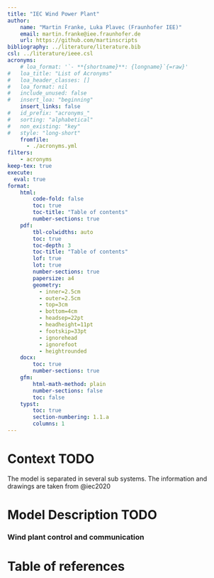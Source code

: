 ```yaml
---
title: "IEC Wind Power Plant"
author: 
    name: "Martin Franke, Luka Plavec (Fraunhofer IEE)"
    email: martin.franke@iee.fraunhofer.de
    url: https://github.com/martinscripts
bibliography: ../literature/literature.bib
csl: ../literature/ieee.csl
acronyms:
    # loa_format: '`- **{shortname}**: {longname}`{=raw}'
#   loa_title: "List of Acronyms"
#   loa_header_classes: []
#   loa_format: nil
#   include_unused: false
#   insert_loa: "beginning"
    insert_links: false
#   id_prefix: "acronyms_"
#   sorting: "alphabetical"
#   non_existing: "key"
#   style: "long-short"
    fromfile:
      - ./acronyms.yml
filters:
    - acronyms
keep-tex: true
execute: 
  eval: true
format:
    html:
        code-fold: false
        toc: true
        toc-title: "Table of contents"
        number-sections: true
    pdf:
        tbl-colwidths: auto
        toc: true
        toc-depth: 3
        toc-title: "Table of contents"
        lof: true
        lot: true
        number-sections: true
        papersize: a4
        geometry:
          - inner=2.5cm
          - outer=2.5cm
          - top=3cm
          - bottom=4cm
          - headsep=22pt
          - headheight=11pt
          - footskip=33pt
          - ignorehead
          - ignorefoot
          - heightrounded
    docx:
        toc: true
        number-sections: true
    gfm:
        html-math-method: plain
        number-sections: false
        toc: false
    typst:
        toc: true
        section-numbering: 1.1.a
        columns: 1
---
```


# Context TODO

The model is separated in several sub systems. The information and drawings are taken from @iec2020

# Model Description TODO

### Wind plant control and communication

# Table of references

::: {#refs}
:::
